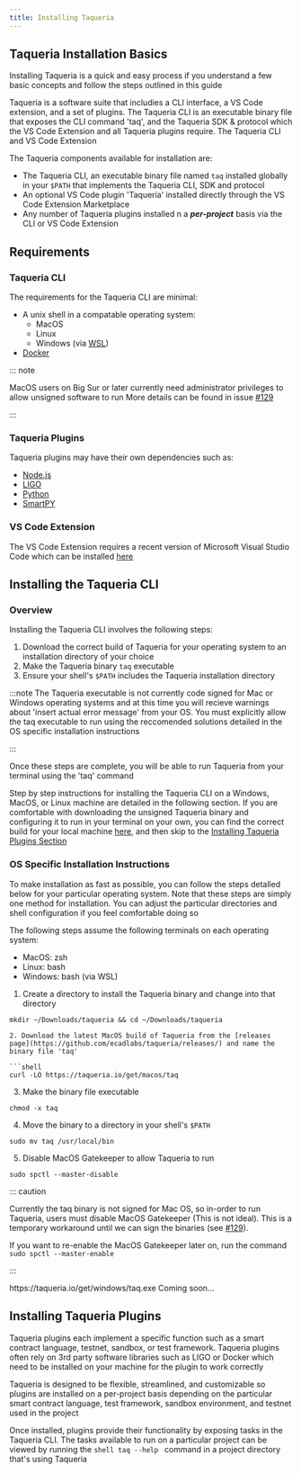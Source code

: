 ```yaml
---
title: Installing Taqueria
---
```



<!-- -----
Content Type: How-to Guide

Purpose: To guide a developer through process of installing the Taqueria CLI, basic plugins, and the VS Code Extension 

Audience: Novice to intermediate developers with a very basic understanding of Taqueria and CLI usage

Goal: To provide a simple, easy, and reliable installation process for developers to follow so there is minimal churn due to frustration or inability to use the product due to installation or configuration issues

Questions:
- What do you need to understand about Taqueria to understand the installion process?
- What options are there for installing Taqueria?
- What are the exact steps a user will need to follow for each OS?
- What are the most frequent friction points new users will have?

----- -->

## Taqueria Installation Basics

Installing Taqueria is a quick and easy process if you understand a few basic concepts and follow the steps outlined in this guide

Taqueria is a software suite that includies a CLI interface, a VS Code extension, and a set of plugins. The Taqueria CLI is an executable binary file that exposes the CLI command 'taq', and the Taqueria SDK & protocol which the VS Code Extension and all Taqueria plugins require. The Taqueria CLI and VS Code Extension

The Taqueria components available for installation are:

- The Taqueria CLI, an executable binary file named `taq` installed globally in your `$PATH` that implements the Taqueria CLI, SDK and protocol
- An optional VS Code plugin 'Taqueria' installed directly through the VS Code Extension Marketplace
- Any number of Taqueria plugins installed n a ***per-project*** basis via the CLI or VS Code Extension

## Requirements

### Taqueria CLI

The requirements for the Taqueria CLI are minimal:

- A unix shell in a compatable operating system:
  - MacOS
  - Linux
  - Windows (via [WSL](https://docs.microsoft.com/en-us/windows/wsl/))
- [Docker](https://www.docker.com/) 

::: note

MacOS users on Big Sur or later currently need administrator privileges to allow unsigned software to run
More details can be found in issue [#129](https://github.com/ecadlabs/taqueria/issues/129)

:::

### Taqueria Plugins

Taqueria plugins may have their own dependencies such as:

  - [Node.js](https://nodejs.org/) 
  - [LIGO](https://ligolang.org)
  - [Python](https://www.python.org/)
  - [SmartPY](https://smartpy.io/)

### VS Code Extension

The VS Code Extension requires a recent version of Microsoft Visual Studio Code which can be installed [here](https://code.visualstudio.com/)

## Installing the Taqueria CLI

### Overview

Installing the Taqueria CLI involves the following steps:

1. Download the correct build of Taqueria for your operating system to an installation directory of your choice
2. Make the Taqueria binary `taq` executable
3. Ensure your shell's `$PATH` includes the Taqueria installation directory

:::note
The Taqueria executable is not currently code signed for Mac or Windows operating systems and at this time you will recieve warnings about 'insert actual error message' from your OS.
You must explicitly allow the taq executable to run using the reccomended solutions detailed in the OS specific installation instructions

:::

Once these steps are complete, you will be able to run Taqueria from your terminal using the 'taq' command

Step by step instructions for installing the Taqueria CLI on a Windows, MacOS, or Linux machine are detailed in the following section. If you are comfortable with downloading the unsigned Taqueria binary and configuring it to run in your terminal on your own, you can find the correct build for your local machine [here](https://github.com/ecadlabs/taqueria/releases), and then skip to the [Installing Taqueria Plugins Section](#installing-taqueria-pluginsz)

### OS Specific Installation Instructions

To make installation as fast as possible, you can follow the steps detalled below for your particular operating system. Note that these steps are simply one method for installation. You can adjust the particular directories and shell configuration if you feel comfortable doing so

The following steps assume the following terminals on each operating system:

- MacOS: zsh
- Linux: bash
- Windows: bash (via WSL)

<Tabs groupId="operating-systems">
<TabItem value="mac" label="MacOS">
  
1. Create a directory to install the Taqueria binary and change into that directory

```shell
mkdir ~/Downloads/taqueria && cd ~/Downloads/taqueria

2. Download the latest MacOS build of Taqueria from the [releases page](https://github.com/ecadlabs/taqueria/releases/) and name the binary file 'taq'

```shell
curl -LO https://taqueria.io/get/macos/taq
```

3. Make the binary file executable

```shell
chmod -x taq
```

4. Move the binary to a directory in your shell's `$PATH`

```shell
sudo mv taq /usr/local/bin
````

5. Disable MacOS Gatekeeper to allow Taqueria to run

```shell
sudo spctl --master-disable
```
::: caution

Currently the taq binary is not signed for Mac OS, so in-order to run Taqueria, users must disable MacOS Gatekeeper (This is not ideal). This is a temporary workaround until we can sign the binaries (see [#129](https://github.com/ecadlabs/taqueria/issues/129)). 

If you want to re-enable the MacOS Gatekeeper later on, run the command `sudo spctl --master-enable`

:::

</TabItem>
<TabItem value="win" label="Windows">
     https://taqueria.io/get/windows/taq.exe
</TabItem>
<TabItem value="lnx" label="Linux">Coming soon...</TabItem>
</Tabs>


## Installing Taqueria Plugins

Taqueria plugins each implement a specific function such as a smart contract language, testnet, sandbox, or test framework. Taqueria plugins often rely on 3rd party software libraries such as LIGO or Docker which need to be installed on your machine for the plugin to work correctly

Taqueria is designed to be flexible, streamlined, and customizable so plugins are installed on a per-project basis depending on the particular smart contract language, test framework, sandbox environment, and testnet used in the project

Once installed, plugins provide their functionality by exposing tasks in the Taqueria CLI. The tasks available to run on a particular project can be viewed by running the `shell taq --help ` command in a project directory that's using Taqueria
